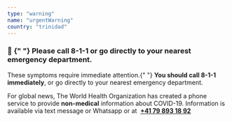 ```yaml
---
type: "warning"
name: "urgentWarning"
country: "trinidad"
---
```


<h3>
  <span role="img" aria-label="emergency">
    🚨
  </span>{" "}
  Please call 8-1-1 or go directly to your nearest emergency department.
</h3>
<p>
  These symptoms require immediate attention.{" "}
  <strong>You should call 8-1-1 immediately</strong>, or go directly to your nearest emergency department.
</p>

<p>
  For global news, The World Health Organization has created a phone
  service to provide <strong>non-medical</strong> information about
  COVID-19. Information is available via text message or Whatsapp or at 
  <strong>
    <a href="https://wa.me/41798931892">+41 79 893 18 92</a>
  </strong>
</p>